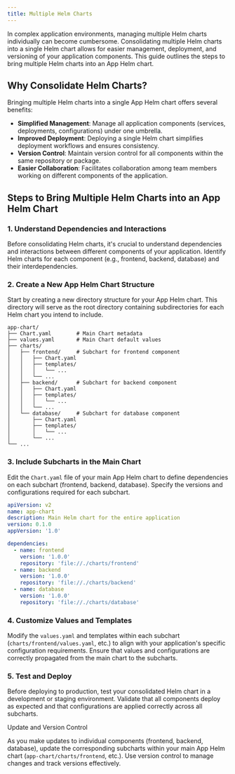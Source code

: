 ```yaml
---
title: Multiple Helm Charts
---
```


In complex application environments, managing multiple Helm charts individually can become cumbersome.
Consolidating multiple Helm charts into a single Helm chart allows for easier management, deployment, and versioning of your application components. This guide outlines the steps to bring multiple Helm charts into an App Helm chart.

## Why Consolidate Helm Charts?

Bringing multiple Helm charts into a single App Helm chart offers several benefits:

- **Simplified Management**: Manage all application components (services, deployments, configurations) under one umbrella.
- **Improved Deployment**: Deploying a single Helm chart simplifies deployment workflows and ensures consistency.
- **Version Control**: Maintain version control for all components within the same repository or package.
- **Easier Collaboration**: Facilitates collaboration among team members working on different components of the application.

## Steps to Bring Multiple Helm Charts into an App Helm Chart

### 1. Understand Dependencies and Interactions

Before consolidating Helm charts, it's crucial to understand dependencies and interactions between different components of your application. Identify Helm charts for each component (e.g., frontend, backend, database) and their interdependencies.

### 2. Create a New App Helm Chart Structure

Start by creating a new directory structure for your App Helm chart. This directory will serve as the root directory containing subdirectories for each Helm chart you intend to include.

```plaintext
app-chart/
├── Chart.yaml        # Main Chart metadata
├── values.yaml       # Main Chart default values
├── charts/
│   ├── frontend/     # Subchart for frontend component
│   │   ├── Chart.yaml
│   │   ├── templates/
│   │   │   └── ...
│   │   └── ...
│   ├── backend/      # Subchart for backend component
│   │   ├── Chart.yaml
│   │   ├── templates/
│   │   │   └── ...
│   │   └── ...
│   └── database/     # Subchart for database component
│       ├── Chart.yaml
│       ├── templates/
│       │   └── ...
│       └── ...
└── ...
```

### 3. Include Subcharts in the Main Chart

Edit the `Chart.yaml` file of your main App Helm chart to define dependencies on each subchart (frontend, backend, database). Specify the versions and configurations required for each subchart.

```yaml app-chart/Chart.yaml
apiVersion: v2
name: app-chart
description: Main Helm chart for the entire application
version: 0.1.0
appVersion: '1.0'

dependencies:
  - name: frontend
    version: '1.0.0'
    repository: 'file://./charts/frontend'
  - name: backend
    version: '1.0.0'
    repository: 'file://./charts/backend'
  - name: database
    version: '1.0.0'
    repository: 'file://./charts/database'
```

### 4. Customize Values and Templates

Modify the `values.yaml` and templates within each subchart (`charts/frontend/values.yaml`, etc.) to align with your application's specific configuration requirements. Ensure that values and configurations are correctly propagated from the main chart to the subcharts.

### 5. Test and Deploy

Before deploying to production, test your consolidated Helm chart in a development or staging environment. Validate that all components deploy as expected and that configurations are applied correctly across all subcharts.

<Tip>
Update and Version Control

As you make updates to individual components (frontend, backend, database), update the corresponding subcharts within your main App Helm chart (`app-chart/charts/frontend`, etc.). Use version control to manage changes and track versions effectively.

</Tip>
